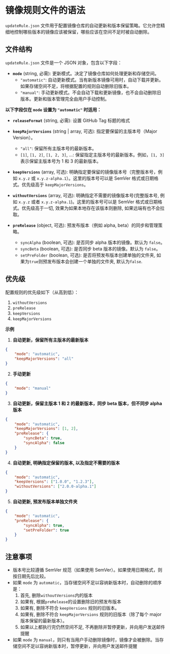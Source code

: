 # 镜像规则文件的语法

`updateRule.json` 文件用于配置镜像仓库的自动更新和版本保留策略。它允许您精细地控制哪些版本的镜像应该被保留，哪些应该在空间不足时被自动删除。

## 文件结构

`updateRule.json` 文件是一个 JSON 对象，包含以下字段：

*   **`mode`** (string, 必需): 更新模式。决定了镜像仓库如何处理更新和存储空间。
    *   `"automatic"`: 自动更新模式。当有新版本镜像可用时，自动下载并更新。如果存储空间不足，将根据配置的规则自动删除旧版本。
    *   `"manual"`: 手动更新模式。不会自动下载和更新镜像，也不会自动删除旧版本。更新和版本管理完全由用户手动控制。

**以下字段仅在 `mode` 设置为 `"automatic"` 时适用：**

*   **`releaseFormat`** (string, 必需): 设置 GitHub Tag 标题的格式

*   **`keepMajorVersions`** (string | array, 可选): 指定要保留的主版本号（Major Version）。
    *   `"all"`: 保留所有主版本号的最新版本。
    *   `[1]`, `[1, 2]`, `[1, 2, 3]`, ...: 保留指定主版本号的最新版本。例如，`[1, 3]` 表示保留主版本号为 1 和 3 的最新版本。

*   **`keepVersions`** (array, 可选): 明确指定要保留的镜像版本号（完整版本号，例如 `x.y.z` 或 `x.y.z-alpha.1`）。这里的版本号可以是 SemVer 格式或日期格式。优先级高于 `keepMajorVersions`。

*   **`withoutVersions`** (array, 可选): 明确指定不需要的镜像版本号(完整版本号, 例如 `x.y.z` 或者 `x.y.z-alpha.1`)。这里的版本号可以是 SemVer 格式或日期格式。优先级高于一切, 效果为如果本地存在该版本则删除, 如果远端有也不会拉取。

*   **`preRelease`** (object, 可选): 预发布版本（例如 alpha, beta）的同步和管理策略。
    *   `syncAlpha` (boolean, 可选): 是否同步 alpha 版本的镜像。默认为 `false`。
    *   `syncBeta` (boolean, 可选): 是否同步 beta 版本的镜像。默认为 `false`。
    *    `setPreFolder` (boolean, 可选): 是否将预发布版本创建单独的文件夹, 如果为`true`则预发布版本会创建一个单独的文件夹, 默认为`false`.

## 优先级

配置规则的优先级如下（从高到低）：

1.  `withoutVersions`
2.  `preRelease`
3.  `keepVersions`
4.  `keepMajorVersions`

**示例**

1.  **自动更新，保留所有主版本的最新版本**

```json
{
    "mode": "automatic",
    "keepMajorVersions": "all"
}
```

2.  **手动更新**

```json
{
    "mode": "manual"
}
```

3.  **自动更新，保留主版本 1 和 2 的最新版本，同步 beta 版本，但不同步 alpha 版本**

```json
{
    "mode": "automatic",
    "keepMajorVersions": [1, 2],
    "preRelease": {
        "syncBeta": true,
        "syncAlpha": false
    }
}
```

4.  **自动更新, 明确指定保留的版本, 以及指定不需要的版本**

```json
{
    "mode": "automatic",
    "keepVersions": ["1.0.0", "1.2.3"],
    "withoutVersions": ["2.0.0-alpha.1"]
}
```

5. **自动更新, 预发布版本单独文件夹**

```json
{
    "mode": "automatic",
    "preRelease": {
        "syncAlpha": true,
        "setPreFolder": true
    }
}
```

## 注意事项

*   版本号比较遵循 SemVer 规范（如果使用 SemVer）。如果使用日期格式，则按日期先后比较。
*   如果 `mode` 为 `automatic`，当存储空间不足以容纳新版本时，自动删除的顺序是：
    1.  首先, 删除`withoutVersions`内的版本
    2.  如果有, 根据`preRelease`的设置删除旧的预发布版本
    3.  如果有, 删除不符合 `keepVersions` 规则的旧版本。
    4.  如果有, 删除不符合 `keepMajorVersions` 规则的旧版本（除了每个 major 版本保留的最新版本）。
    5.  如果以上都执行完仍然空间不足, 不再删除并暂停更新，并向用户发送邮件提醒
*  如果 `mode` 为 `manual`，则只有当用户手动删除镜像时，镜像才会被删除。当存储空间不足以容纳新版本时，暂停更新，并向用户发送邮件提醒